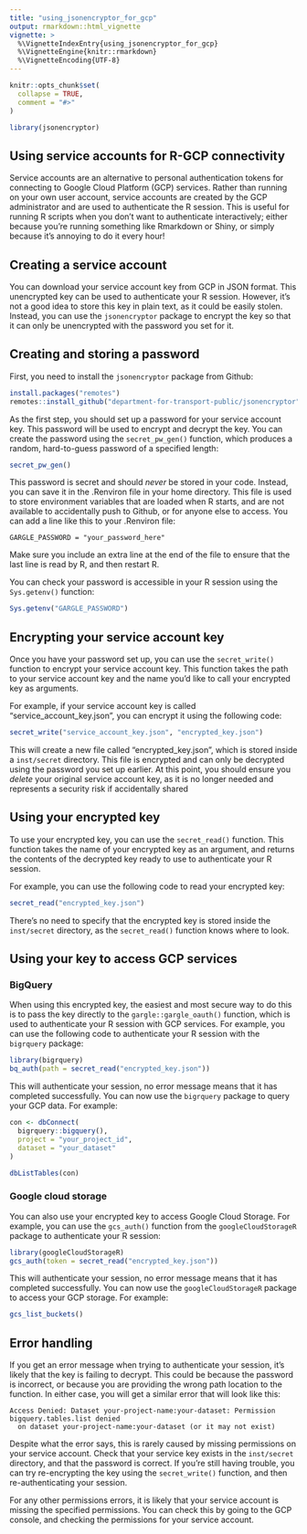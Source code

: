 ```yaml
---
title: "using_jsonencryptor_for_gcp"
output: rmarkdown::html_vignette
vignette: >
  %\VignetteIndexEntry{using_jsonencryptor_for_gcp}
  %\VignetteEngine{knitr::rmarkdown}
  %\VignetteEncoding{UTF-8}
---
```


```r
knitr::opts_chunk$set(
  collapse = TRUE,
  comment = "#>"
)
```

```r
library(jsonencryptor)
```

## Using service accounts for R-GCP connectivity

Service accounts are an alternative to personal authentication tokens for connecting to Google Cloud Platform (GCP) services. Rather than running on your own user account, service accounts are created by the GCP administrator and are used to authenticate the R session. This is useful for running R scripts when you don't want to authenticate interactively; either because you're running something like Rmarkdown or Shiny, or simply because it's annoying to do it every hour!

## Creating a service account

You can download your service account key from GCP in JSON format. This unencrypted key can be used to authenticate your R session. However, it's not a good idea to store this key in plain text, as it could be easily stolen. Instead, you can use the `jsonencryptor` package to encrypt the key so that it can only be unencrypted with the password you set for it.

## Creating and storing a password

First, you need to install the `jsonencryptor` package from Github:

```r
install.packages("remotes")
remotes::install_github("department-for-transport-public/jsonencryptor")   
```

As the first step, you should set up a password for your service account key. This password will be used to encrypt and decrypt the key. You can create the password using the `secret_pw_gen()` function, which produces a random, hard-to-guess password of a specified length:

```r
secret_pw_gen()
```

This password is secret and should _never_ be stored in your code. Instead, you can save it in the .Renviron file in your home directory. This file is used to store environment variables that are loaded when R starts, and are not available to accidentally push to Github, or for anyone else to access. You can add a line like this to your .Renviron file:

```
GARGLE_PASSWORD = "your_password_here"
```

Make sure you include an extra line at the end of the file to ensure that the last line is read by R, and then restart R. 

You can check your password is accessible in your R session using the `Sys.getenv()` function:

```r
Sys.getenv("GARGLE_PASSWORD")
```

## Encrypting your service account key

Once you have your password set up, you can use the `secret_write()` function to encrypt your service account key. This function takes the path to your service account key and the name you'd like to call your encrypted key as arguments. 

For example, if your service account key is called "service_account_key.json", you can encrypt it using the following code:

```r
secret_write("service_account_key.json", "encrypted_key.json")
```

This will create a new file called "encrypted_key.json", which is stored inside a `inst/secret` directory. This file is encrypted and can only be decrypted using the password you set up earlier. At this point, you should ensure you _delete_ your original service account key, as it is no longer needed and represents a security risk if accidentally shared

## Using your encrypted key

To use your encrypted key, you can use the `secret_read()` function. This function takes the name of your encrypted key as an argument, and returns the contents of the decrypted key ready to use to authenticate your R session.

For example, you can use the following code to read your encrypted key:

```r
secret_read("encrypted_key.json")
```

There's no need to specify that the encrypted key is stored inside the `inst/secret` directory, as the `secret_read()` function knows where to look.

## Using your key to access GCP services

### BigQuery

When using this encrypted key, the easiest and most secure way to do this is to pass the key directly to the `gargle::gargle_oauth()` function, which is used to authenticate your R session with GCP services. For example, you can use the following code to authenticate your R session with the `bigrquery` package:

```r
library(bigrquery)
bq_auth(path = secret_read("encrypted_key.json"))
```

This will authenticate your session, no error message means that it has completed successfully. You can now use the `bigrquery` package to query your GCP data. For example:

```r
con <- dbConnect(
  bigrquery::bigquery(),
  project = "your_project_id",
  dataset = "your_dataset"
)

dbListTables(con)
```

### Google cloud storage

You can also use your encrypted key to access Google Cloud Storage. For example, you can use the `gcs_auth()` function from the `googleCloudStorageR` package to authenticate your R session:

```r
library(googleCloudStorageR)
gcs_auth(token = secret_read("encrypted_key.json"))
```

This will authenticate your session, no error message means that it has completed successfully. You can now use the `googleCloudStorageR` package to access your GCP storage. For example:

```r
gcs_list_buckets()
```

## Error handling

If you get an error message when trying to authenticate your session, it's likely that the key is failing to decrypt. This could be because the password is incorrect, or because you are providing the wrong path location to the function. In either case, you will get a similar error that will look like this:

```
Access Denied: Dataset your-project-name:your-dataset: Permission bigquery.tables.list denied
  on dataset your-project-name:your-dataset (or it may not exist)
```

Despite what the error says, this is rarely caused by missing permissions on your service account. Check that your service key exists in the `inst/secret` directory, and that the password is correct. If you're still having trouble, you can try re-encrypting the key using the `secret_write()` function, and then re-authenticating your session.

For any other permissions errors, it is likely that your service account is missing the specified permissions. You can check this by going to the GCP console, and checking the permissions for your service account. 

